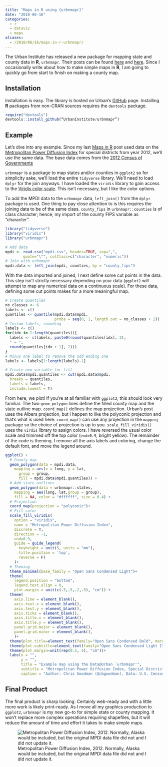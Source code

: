 ```yaml
---
title: "Maps in R using {urbnmapr}"
date: "2018-06-16"
categories:
  - r
  - dataviz
  - maps
aliases:
  - /2018/06/16/maps-in-r-urbnmapr/
---
```


The Urban Institute has released a new package for mapping state and county data in **R**, `urbnmapr`. Their posts can be found [here](https://medium.com/@urban_institute/how-to-create-state-and-county-maps-easily-in-r-577d29300bb2) and
[here](https://ui-research.github.io/r-at-urban/mapping.html). Since I occasionally write about how to make simple maps in **R**, I am going to quickly go from start to finish on making a county map.

## Installation
Installation is easy. The library is hosted on Urban's [GitHub](https://github.com/UrbanInstitute/urbnmapr) page. Installing **R** packages from non-CRAN sources requires the `devtools` package.

```R
require("devtools")
devtools::install_github(“UrbanInstitute/urbnmapr”)
```

## Example
Let's dive into any example. Since my last [Maps in R](https://www.cgoodman.com/2017/02/14/maps-in-library%28maps%29-updated/) post used data on the [Metropolitan Power Diffusion Index](http://www.metrostudies.pitt.edu/Projects/Metropolitan-Power-Diffusion-Index) for special districts from year 2012, we'll use the same data. The base data comes from the [2012 Census of Governments](http://www.census.gov/govs/cog/)

`urbnmapr` is a package to map states and/or counties in `ggplot2` so for simplicity sake, we'll load the entire `tidyverse` library. We'll need to load `dplyr` for the join anyways. I have loaded the `viridis` library to gain access to the [Viridis color scale](https://cran.r-project.org/web/packages/viridis/vignettes/intro-to-viridis.html). This isn't necessary, but I like the color options.

To add the MPDI data to the `urbnmapr` data, `left_join()` from the `dplyr` package is used. One thing to pay close attention to is this requires the joining data to be of the same class. `county_fips` in `urbnmapr::counties` is of class character; hence, my import of the county FIPS variable as "character".

<!---required packages and data import--->
```R
library("tidyverse")
library("viridis")
library("urbnmapr")

# Add data
mpdi <- read.csv("mpdi.csv", header=TRUE, sep=",",
        quote="\"", colClass=c("character", "numeric"))
# Join with urbnmapr
mpdi.data <- left_join(mpdi, counties, by = "county_fips")
```

With the data imported and joined, I next define some cut points in the data. This step isn't strictly necessary depending on your data (`ggplot2` will attempt to map any numerical data on a continuous scale). For these data, defining some cut points makes for a more meaningful map.

<!---create quantiles--->
```R
# Create quantiles
no_classes <- 6
labels <- c()
quantiles <- quantile(mpdi.data$mpdi,
                      probs = seq(0, 1, length.out = no_classes + 1))
# Custom labels, rounding
labels <- c()
for(idx in 1:length(quantiles)){
  labels <- c(labels, paste0(round(quantiles[idx], 2),
  " – ",
  round(quantiles[idx + 1], 2)))
}
# Minus one label to remove the odd ending one
labels <- labels[1:length(labels)-1]

# Create new variable for fill
mpdi.data$mpdi.quantiles <- cut(mpdi.data$mpdi,
  breaks = quantiles,
  labels = labels,
  include.lowest = T)
```

From here, we plot! If you're at all familiar with `ggplot2`, this should look very familiar. The two `geom_polygon` lines define the filled county map and the state outline map. `coord_map()` defines the map projection. Urban's post uses the Albers projection, but I happen to like the polyconic projection and that's what is used here. `coord_map()` can use any projection in the `mapproj` package so the choice of projection is up to you. `scale_fill_viridis()` uses the `virdis` library to assign colors. I have reversed the usual color scale and trimmed off the top color (`end=0.9`, bright yellow). The remainder of the code is theming. I remove all the axis labels and coloring, change the default font, and move the legend around.  

<!---plot!--->
```R
ggplot() +
  # County map
  geom_polygon(data = mpdi.data,
    mapping = aes(x = long, y = lat,
      group = group,
      fill = mpdi.data$mpdi.quantiles)) +
  # Add state outlines
  geom_polygon(data = urbnmapr::states,
    mapping = aes(long, lat,group = group),
    fill = NA, color = "#ffffff", size = 0.4) +
  # Projection
  coord_map(projection = "polyconic")+
  # Fill color
  scale_fill_viridis(
    option = "viridis",
    name = "Metropolitan Power Diffusion Index",
    discrete = T,
    direction = -1,
    end=0.9,
    guide = guide_legend(
      keyheight = unit(5, units = "mm"),
      title.position = 'top',
      reverse = F)
    )+
  # Theming
  theme_minimal(base_family = "Open Sans Condensed Light")+
  theme(
    legend.position = "bottom",
    legend.text.align = 0,
    plot.margin = unit(c(.5,.5,.2,.5), "cm")) +
  theme(
    axis.line = element_blank(),
    axis.text.x = element_blank(),
    axis.text.y = element_blank(),
    axis.ticks = element_blank(),
    axis.title.x = element_blank(),
    axis.title.y = element_blank(),
    panel.grid.major = element_blank(),
    panel.grid.minor = element_blank(),
    )+
  theme(plot.title=element_text(family="Open Sans Condensed Bold", margin=margin(b=15)))+
  theme(plot.subtitle=element_text(family="Open Sans Condensed Light Italic"))+
  theme(plot.margin=unit(rep(0.5, 4), "cm"))+
  labs(x = "",
       y = "",
       title = "Example map using the Data@Urban `urbnmapr'",
       subtitle = "Metropolitan Power Diffusion Index, Special Districts 2012",
       caption = "Author: Chris Goodman (@cbgoodman), Data: U.S. Census Bureau Census of Governments")
```

## Final Product
The final product is sharp looking. Certainly web-ready and with a little more work is likely print-ready. As I move all my graphics production to `ggplot2`, `urbnmapr` is my new go-to for simple state or county mapping. It won't replace more complex operations requiring shapefiles, but it will reduce the amount of time and effort it takes to make simple maps.

::: {.column-page}
![Metropolitan Power Diffusion Index, 2012. Normally, Alaska would be included, but the original MPDI data file did not and I did not update it.](../../files/img/mpdi_urbnmapr.png){fig-align="center"}
:::

